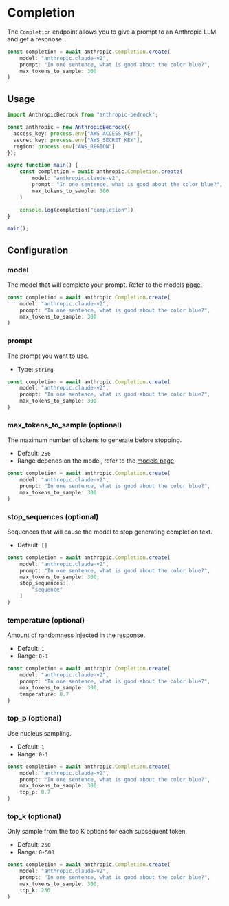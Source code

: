 # Completion

The `Completion` endpoint allows you to give a prompt to an Anthropic LLM and get a respnose.

```typescript
const completion = await anthropic.Completion.create(
    model: "anthropic.claude-v2",
    prompt: "In one sentence, what is good about the color blue?",
    max_tokens_to_sample: 300
)
```

## Usage

```typescript
import AnthropicBedrock from "anthropic-bedrock";

const anthropic = new AnthropicBedrock({
  access_key: process.env["AWS_ACCESS_KEY"],
  secret_key: process.env["AWS_SECRET_KEY"],
  region: process.env["AWS_REGION"]
});

async function main() {
    const completion = await anthropic.Completion.create(
        model: "anthropic.claude-v2",
        prompt: "In one sentence, what is good about the color blue?",
        max_tokens_to_sample: 300
    )

    console.log(completion["completion"])
}

main();
```

## Configuration

### model

The model that will complete your prompt. Refer to the models [page](/typescript/models).

```typescript {2}
const completion = await anthropic.Completion.create(
    model: "anthropic.claude-v2",
    prompt: "In one sentence, what is good about the color blue?",
    max_tokens_to_sample: 300
)
```

### prompt

The prompt you want to use.

- Type: `string`

```typescript {3}
const completion = await anthropic.Completion.create(
    model: "anthropic.claude-v2",
    prompt: "In one sentence, what is good about the color blue?",
    max_tokens_to_sample: 300
)
```

### max_tokens_to_sample (optional)

The maximum number of tokens to generate before stopping.

- Default: `256`
- Range depends on the model, refer to the [models page](/typescript/models).

```typescript {4}
const completion = await anthropic.Completion.create(
    model: "anthropic.claude-v2",
    prompt: "In one sentence, what is good about the color blue?",
    max_tokens_to_sample: 300
)
```

### stop_sequences (optional)

Sequences that will cause the model to stop generating completion text.

- Default: `[]`

```typescript {5-7}
const completion = await anthropic.Completion.create(
    model: "anthropic.claude-v2",
    prompt: "In one sentence, what is good about the color blue?",
    max_tokens_to_sample: 300,
    stop_sequences:[
        "sequence"
    ]
)
```

### temperature (optional)

Amount of randomness injected in the response.

- Default: `1`
- Range: `0-1`

```typescript {5}
const completion = await anthropic.Completion.create(
    model: "anthropic.claude-v2",
    prompt: "In one sentence, what is good about the color blue?",
    max_tokens_to_sample: 300,
    temperature: 0.7
)
```

### top_p (optional)

Use nucleus sampling.

- Default: `1`
- Range: `0-1`

```typescript {5}
const completion = await anthropic.Completion.create(
    model: "anthropic.claude-v2",
    prompt: "In one sentence, what is good about the color blue?",
    max_tokens_to_sample: 300,
    top_p: 0.7
)
```

### top_k (optional)

Only sample from the top K options for each subsequent token.

- Default: `250`
- Range: `0-500`

```typescript {5}
const completion = await anthropic.Completion.create(
    model: "anthropic.claude-v2",
    prompt: "In one sentence, what is good about the color blue?",
    max_tokens_to_sample: 300,
    top_k: 250
)
```
